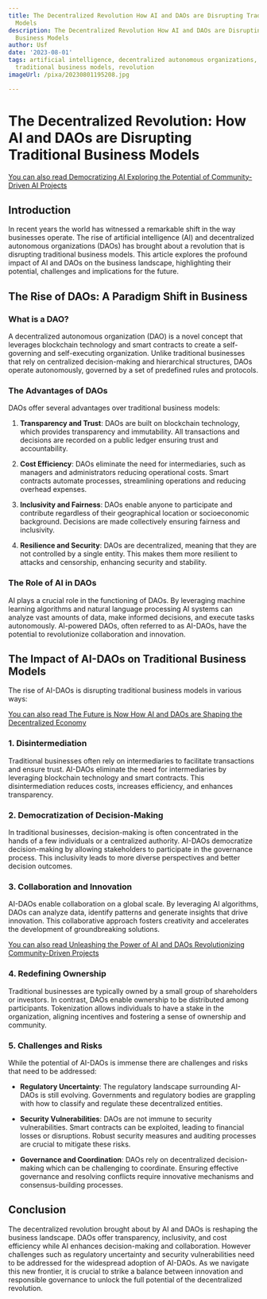 ```yaml
---
title: The Decentralized Revolution How AI and DAOs are Disrupting Traditional Business
  Models
description: The Decentralized Revolution How AI and DAOs are Disrupting Traditional
  Business Models
author: Usf
date: '2023-08-01'
tags: artificial intelligence, decentralized autonomous organizations, disruption,
  traditional business models, revolution
imageUrl: /pixa/20230801195208.jpg

---
```

# The Decentralized Revolution: How AI and DAOs are  Disrupting Traditional Business  Models

[You can also read Democratizing AI Exploring the  Potential of Community-Driven AI Projects](Democratizing%20AI%20Exploring%20the%20Potential%20of%20Community-Driven%20AI%20Projects)


##  Introduction

In recent years the world has witnessed a remarkable shift in the way businesses operate.  The rise of artificial intelligence  (AI) and decentralized autonomous  organizations (DAOs) has brought about a revolution that is disrupting traditional business models. This article explores the profound impact of  AI and DAOs on the business landscape, highlighting their potential,  challenges and implications  for the future.

## The Rise of DAOs: A Paradigm Shift  in Business

### What is a DAO?

A decentralized autonomous organization (DAO) is  a novel concept that leverages blockchain technology and smart contracts to create a self-governing  and self-executing  organization. Unlike traditional businesses that rely on centralized decision-making and hierarchical structures, DAOs operate autonomously,  governed by a set of predefined rules and protocols.

### The Advantages of DAOs

DAOs offer  several advantages over traditional business models:

1. **Transparency and Trust**:  DAOs are built on blockchain technology, which provides transparency and immutability. All transactions and decisions are recorded on a public ledger ensuring trust and accountability.

2. **Cost Efficiency**: DAOs eliminate  the need for  intermediaries, such as managers and administrators reducing operational costs. Smart  contracts automate processes, streamlining operations  and reducing overhead expenses.

3. **Inclusivity and  Fairness**: DAOs enable anyone to participate and contribute regardless of  their geographical location or socioeconomic background.  Decisions are made collectively ensuring fairness and inclusivity.

4.  **Resilience and Security**:  DAOs are decentralized,  meaning that they are not controlled by a single entity. This makes  them more resilient to attacks  and censorship, enhancing  security and stability.

### The Role of AI in DAOs

AI plays a crucial role  in the  functioning of DAOs. By leveraging machine learning algorithms  and natural language processing AI systems can analyze vast amounts of  data, make informed decisions, and execute tasks autonomously. AI-powered DAOs, often referred to  as AI-DAOs, have the potential to revolutionize collaboration and innovation.

## The Impact of AI-DAOs on Traditional Business Models

The rise  of AI-DAOs is disrupting traditional business models in various ways:

[You  can also read The Future is  Now How AI and DAOs  are Shaping the Decentralized Economy](The%20Future%20is%20Now%20How%20AI%20and%20DAOs%20are%20Shaping%20the%20Decentralized%20Economy)


### 1. Disintermediation

Traditional businesses often rely on intermediaries to facilitate  transactions and ensure trust. AI-DAOs eliminate the need  for intermediaries by leveraging blockchain technology and smart contracts. This disintermediation reduces  costs, increases efficiency, and enhances transparency.

### 2. Democratization of Decision-Making

In traditional businesses, decision-making is often concentrated in the hands of a few individuals or a centralized authority. AI-DAOs democratize decision-making by allowing  stakeholders to participate in the governance process. This inclusivity leads to more diverse perspectives  and better  decision outcomes.

### 3. Collaboration and Innovation

AI-DAOs enable collaboration on a  global scale. By leveraging AI algorithms, DAOs can analyze  data, identify patterns and generate insights that drive innovation. This collaborative approach fosters creativity and  accelerates the development of groundbreaking solutions.

[You can also read Unleashing  the Power of AI and DAOs Revolutionizing Community-Driven Projects](Unleashing%20the%20Power%20of%20AI%20and%20DAOs%20Revolutionizing%20Community-Driven%20Projects)


### 4. Redefining Ownership

Traditional businesses  are typically owned  by a small group of shareholders or investors. In contrast, DAOs enable  ownership to be distributed among participants. Tokenization allows individuals to have a stake in the organization, aligning incentives and fostering a sense of ownership and community.

### 5. Challenges and Risks

While the potential of AI-DAOs is immense there are  challenges and  risks that need to be addressed:

- **Regulatory Uncertainty**:  The regulatory landscape surrounding AI-DAOs is still evolving. Governments and regulatory bodies  are grappling with how to classify and regulate these decentralized entities.

- **Security Vulnerabilities**: DAOs are not  immune to security vulnerabilities. Smart contracts can be exploited, leading to financial losses or  disruptions. Robust security measures and auditing processes are crucial to mitigate these risks.

- **Governance and  Coordination**: DAOs rely on decentralized decision-making which can be challenging to coordinate. Ensuring effective governance and  resolving  conflicts require innovative mechanisms and consensus-building processes.

## Conclusion

The decentralized revolution  brought about by AI and DAOs is reshaping the  business landscape. DAOs offer transparency, inclusivity,  and cost efficiency while AI enhances decision-making and  collaboration. However challenges such as regulatory uncertainty and security vulnerabilities need to be addressed for the widespread  adoption  of AI-DAOs. As we navigate this new frontier, it is  crucial to strike a balance between innovation and responsible governance to  unlock the full  potential of the decentralized revolution.